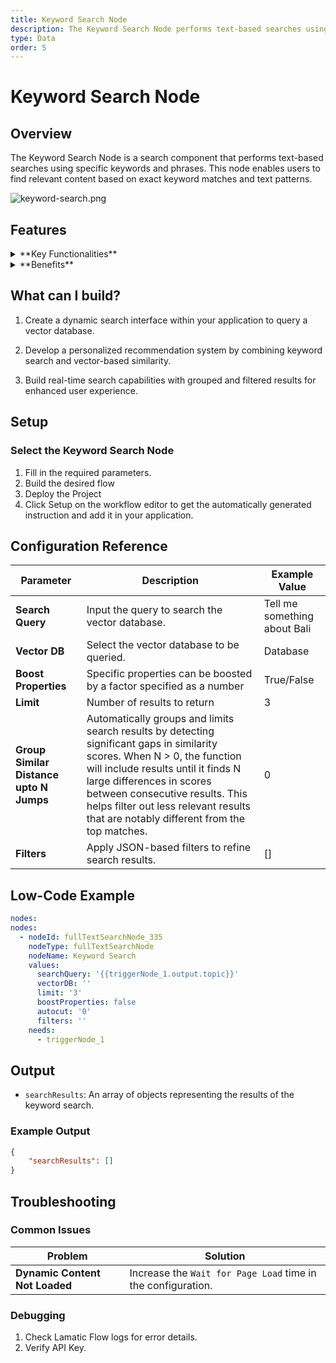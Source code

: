 ```yaml
---
title: Keyword Search Node
description: The Keyword Search Node performs text-based searches using specific keywords and phrases to find relevant content.
type: Data
order: 5
---
```



# Keyword Search Node

<NodeOverview slug="keyword-search-node" type="data" />

## Overview

The Keyword Search Node is a search component that performs text-based searches using specific keywords and phrases. This node enables users to find relevant content based on exact keyword matches and text patterns.

![keyword-search.png](../img/keyword/keyword.webp)

<NodeTypeInfo 
  batchTrigger={false}
  eventTrigger={false}
  action={true}
  description="This node is an Action node that performs keyword-based search operations to find relevant content in datasets."
/>

## Features

<details>

<summary>**Key Functionalities**</summary>

1. **Dynamic Search Query Input**: Allows for customizable search queries using dynamic placeholders like `{{triggerNode_1.output.topic}}`.

2. **Vector Database Selection**: Provides an option to select a specific vector database for efficient retrieval of information.

3. **Boost Properties**: Enables users to prioritize specific attributes for search results by activating the boost properties option.

4. **Result Limitation**: Allows limiting the number of search results returned with a configurable limit.

5. **Grouping of Similar Results**: Supports grouping similar search results based on configurable distance thresholds.

6. **Filters Integration**: Lets users apply filters for more refined search results.

</details>

<details>

<summary>**Benefits**</summary>

1. **Customizability**: Dynamic query capabilities ensure search inputs can adapt to varying flow and datasets.

2. **Relevance**: Boost properties and grouping enhance the quality of search results, ensuring higher relevance.

3. **Scalability**: Seamless integration with vector databases supports large-scale and complex applications.

4. **Efficiency**: Configurable limits and filters save resources by optimizing the retrieval process.

</details>

## What can I build?

1. Create a dynamic search interface within your application to query a vector database.

2. Develop a personalized recommendation system by combining keyword search and vector-based similarity.

3. Build real-time search capabilities with grouped and filtered results for enhanced user experience.

## Setup

### Select the Keyword Search Node

1. Fill in the required parameters.
1. Build the desired flow
1. Deploy the Project
1. Click Setup on the workflow editor to get the automatically generated instruction and add it in your application.

## Configuration Reference

| **Parameter**                           | **Description**                                                                                                                                                                                                                                                                                                         | **Example Value**            |
| --------------------------------------- | ----------------------------------------------------------------------------------------------------------------------------------------------------------------------------------------------------------------------------------------------------------------------------------------------------------------------- | ---------------------------- |
| **Search Query**                        | Input the query to search the vector database.                                                                                                                                                                                                                                                                          | Tell me something about Bali |
| **Vector DB**                           | Select the vector database to be queried.                                                                                                                                                                                                                                                                               | Database                     |
| **Boost Properties**                    | Specific properties can be boosted by a factor specified as a number                                                                                                                                                                                                                                                    | True/False                   |
| **Limit**                               | Number of results to return                                                                                                                                                                                                                                                                                             | 3                            |
| **Group Similar Distance upto N Jumps** | Automatically groups and limits search results by detecting significant gaps in similarity scores. When N > 0, the function will include results until it finds N large differences in scores between consecutive results. This helps filter out less relevant results that are notably different from the top matches. | 0                            |
| **Filters**                             | Apply JSON-based filters to refine search results.                                                                                                                                                                                                                                                                      | []                           |

## Low-Code Example

```yaml
nodes:
nodes:
  - nodeId: fullTextSearchNode_335
    nodeType: fullTextSearchNode
    nodeName: Keyword Search
    values:
      searchQuery: '{{triggerNode_1.output.topic}}'
      vectorDB: ''
      limit: '3'
      boostProperties: false
      autocut: '0'
      filters: ''
    needs:
      - triggerNode_1
```

## Output
- `searchResults`: An array of objects representing the results of the keyword search.

### Example Output

```json
{
    "searchResults": []
}
```

## Troubleshooting

### Common Issues

| **Problem**                    | **Solution**                                                 |
| ------------------------------ | ------------------------------------------------------------ |
| **Dynamic Content Not Loaded** | Increase the `Wait for Page Load` time in the configuration. |

### Debugging

1. Check Lamatic Flow logs for error details.
1. Verify API Key.
